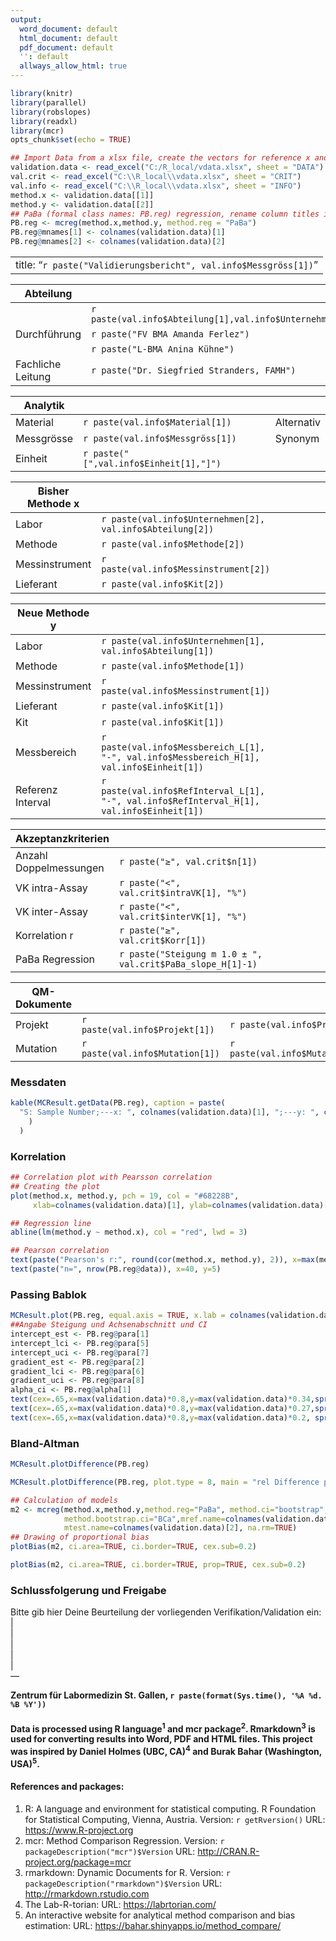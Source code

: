 ```yaml
---
output:
  word_document: default
  html_document: default
  pdf_document: default
  '': default
  allways_allow_html: true
---
```


```r
library(knitr)
library(parallel)
library(robslopes)
library(readxl)
library(mcr)
opts_chunk$set(echo = TRUE)
```

<!-- Prepare libraries and import data from Excel -->

<!-- create vectors method.x and method.y, run Passing Bablok regression -->

<!-- change column names in PB.reg@mnames to prepare for dynamic title-, axis- & legend labels-->

```r

## Import Data from a xlsx file, create the vectors for reference x and test y
validation.data <- read_excel("C:/R_local/vdata.xlsx", sheet = "DATA")
val.crit <- read_excel("C:\\R_local\\vdata.xlsx", sheet = "CRIT")
val.info <- read_excel("C:\\R_local\\vdata.xlsx", sheet = "INFO")
method.x <- validation.data[[1]]
method.y <- validation.data[[2]]
## PaBa (formal class names: PB.reg) regression, rename column titles in PB.reg@mnames
PB.reg <- mcreg(method.x,method.y, method.reg = "PaBa")
PB.reg@mnames[1] <- colnames(validation.data)[1]
PB.reg@mnames[2] <- colnames(validation.data)[2]

```

---
title: "`r paste("Validierungsbericht", val.info$Messgröss[1])`"
---

| Abteilung         |                                                          |     |
|----------------------------------|-------------------|-------------------|
|                   | `r paste(val.info$Abteilung[1],val.info$Unternehmen[1])` |     |
| Durchführung      | `r paste("FV BMA Amanda Ferlez")`                        |     |
|                   | `r paste("L-BMA Anina Kühne")`                           |     |
| Fachliche Leitung | `r paste("Dr. Siegfried Stranders, FAMH")`               |     |

| Analytik   |                                        |            |
|------------|----------------------------------------|------------|
| Material   | `r paste(val.info$Material[1])`        | Alternativ |
| Messgrösse | `r paste(val.info$Messgröss[1])`       | Synonym    |
| Einheit    | `r paste("[",val.info$Einheit[1],"]")` |            |

| Bisher Methode x |                                                           |     |
|-----------------|--------------------------------------|-----------------|
| Labor            | `r paste(val.info$Unternehmen[2], val.info$Abteilung[2])` |     |
| Methode          | `r paste(val.info$Methode[2])`                            |     |
| Messinstrument   | `r paste(val.info$Messinstrument[2])`                     |     |
| Lieferant        | `r paste(val.info$Kit[2])`                                |     |

| Neue Methode y    |                                                                                           |     |
|-----------------|--------------------------------------|-----------------|
| Labor             | `r paste(val.info$Unternehmen[1], val.info$Abteilung[1])`                                 |     |
| Methode           | `r paste(val.info$Methode[1])`                                                            |     |
| Messinstrument    | `r paste(val.info$Messinstrument[1])`                                                     |     |
| Lieferant         | `r paste(val.info$Kit[1])`                                                                |     |
| Kit               | `r paste(val.info$Kit[1])`                                                                |     |
| Messbereich       | `r paste(val.info$Messbereich_L[1], "-", val.info$Messbereich_H[1], val.info$Einheit[1])` |     |
| Referenz Interval | `r paste(val.info$RefInterval_L[1], "-", val.info$RefInterval_H[1], val.info$Einheit[1])` |     |

| Akzeptanzkriterien     |                                                            |     |
|-----------------|--------------------------------------|-----------------|
| Anzahl Doppelmessungen | `r paste("≥", val.crit$n[1])`                              |     |
| VK intra-Assay         | `r paste("<", val.crit$intraVK[1], "%")`                   |     |
| VK inter-Assay         | `r paste("<", val.crit$interVK[1], "%")`                   |     |
| Korrelation r          | `r paste("≥", val.crit$Korr[1])`                           |     |
| PaBa Regression        | `r paste("Steigung m 1.0 ± ", val.crit$PaBa_slope_H[1]-1)` |     |

| QM-Dokumente |                                 |                                        |
|----------------------------------|-------------------|-------------------|
| Projekt      | `r paste(val.info$Projekt[1])`  | `r paste(val.info$Projekt_Titel[1])`   |
| Mutation     | `r paste(val.info$Mutation[1])` | `r paste(val.info$Mutations_Titel[1])` |

\newpage

### Messdaten  

```r
kable(MCResult.getData(PB.reg), caption = paste(
  "S: Sample Number;---x: ", colnames(validation.data)[1], ";---y: ", colnames(validation.data)[2]
    )
  )
```

### Korrelation

<!-- Pearsson correlation and plot, sample number n from PB.reg@data -->

```r

## Correlation plot with Pearsson correlation
## Creating the plot
plot(method.x, method.y, pch = 19, col = "#68228B", 
     xlab=colnames(validation.data)[1], ylab=colnames(validation.data)[2])

## Regression line
abline(lm(method.y ~ method.x), col = "red", lwd = 3)

## Pearson correlation
text(paste("Pearson's r:", round(cor(method.x, method.y), 2)), x=max(method.x)*0.85, y=max(method.y)*0.1)
text(paste("n=", nrow(PB.reg@data)), x=40, y=5)

```

### Passing Bablok

<!-- Passing Bablok Plot mit Steigung, Achsenabschnitt, Spearman's correlation  -->

```r

MCResult.plot(PB.reg, equal.axis = TRUE, x.lab = colnames(validation.data)[1], y.lab = colnames(validation.data)[2], points.col = "#68228B", points.pch = 19, ci.area = TRUE, ci.area.col = "#0000FF50", main = paste("Validation", colnames(validation.data)[2], "vs", colnames(validation.data)[1]), sub = "", add.cor = TRUE, cor.method = "spearman", add.grid = FALSE, points.cex = 1)
##Angabe Steigung und Achsenabschnitt und CI
intercept_est <- PB.reg@para[1]
intercept_lci <- PB.reg@para[5]
intercept_uci <- PB.reg@para[7]
gradient_est <- PB.reg@para[2]
gradient_lci <- PB.reg@para[6]
gradient_uci <- PB.reg@para[8]
alpha_ci <- PB.reg@alpha[1]
text(cex=.65,x=max(validation.data)*0.8,y=max(validation.data)*0.34,sprintf("Gradient : %4.2f (%4.2f - %4.2f)", gradient_est, gradient_lci, gradient_uci))
text(cex=.65,x=max(validation.data)*0.8,y=max(validation.data)*0.27,sprintf("Intercept : %4.2f (%4.2f - %4.2f)", intercept_est, intercept_lci, intercept_uci))
text(cex=.65,x=max(validation.data)*0.8,y=max(validation.data)*0.2, sprintf("alpha : %4.2f", alpha_ci))

```

### Bland-Altman

```r
MCResult.plotDifference(PB.reg)
```

```r

MCResult.plotDifference(PB.reg, plot.type = 8, main = "rel Difference plot")
```

```r
## Calculation of models
m2 <- mcreg(method.x,method.y,method.reg="PaBa", method.ci="bootstrap",
            method.bootstrap.ci="BCa",mref.name=colnames(validation.data)[1],
            mtest.name=colnames(validation.data)[2], na.rm=TRUE)
## Drawing of proportional bias
plotBias(m2, ci.area=TRUE, ci.border=TRUE, cex.sub=0.2)

```

```r
plotBias(m2, ci.area=TRUE, ci.border=TRUE, prop=TRUE, cex.sub=0.2)
```

\newpage

### Schlussfolgerung und Freigabe

<!-- User Input zur Beurteilung und Freigabe -->

Bitte gib hier Deine Beurteilung der vorliegenden Verifikation/Validation ein:\
\|\
\|\
\|\
\|\
\|\
---

**Zentrum für Labormedizin St. Gallen, `r paste(format(Sys.time(), '%A %d. %B %Y'))`**

#### Data is processed using R language^1^ and mcr package^2^. Rmarkdown^3^ is used for converting results into Word, PDF and HTML files. This project was inspired by Daniel Holmes (UBC, CA)^4^ and Burak Bahar (Washington, USA)^5^.

#### References and packages:

1.  R: A language and environment for statistical computing. R Foundation for Statistical Computing, Vienna, Austria. Version: `r getRversion()` URL: <https://www.R-project.org>
2.  mcr: Method Comparison Regression. Version: `r packageDescription("mcr")$Version` URL: <http://CRAN.R-project.org/package=mcr>
3.  rmarkdown: Dynamic Documents for R. Version: `r packageDescription("rmarkdown")$Version` URL: <http://rmarkdown.rstudio.com>
4.  The Lab-R-torian: URL: <https://labrtorian.com/>
5.  An interactive website for analytical method comparison and bias estimation: URL: <https://bahar.shinyapps.io/method_compare/>
